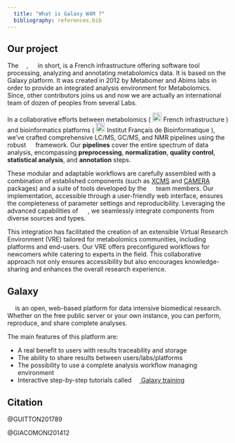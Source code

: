 ---
  title: "What is Galaxy W4M ?"
  bibliography: references.bib
---

## Our project 

The ![](/images/Workflow4Metabolomic_icon.svg){height=1em}, ![](/images/W4M_icon.svg){height=1em} in short, is a French infrastructure offering software tool processing, analyzing and annotating metabolomics data. It is based on the Galaxy platform. It was created in 2012 by Metabomer and Abims labs in order to provide an integrated analysis environment for Metabolomics. Since, other contributors joins us and now we are actually an international team of dozen of peoples from several Labs. 

In a collaborative efforts between metabolomics (
[![](https://www.metabohub.fr/media/752){height=1.5em}](https://www.metabohub.fr/) French infrastructure
) and bioinformatics platforms (
[![](https://www.france-bioinformatique.fr/wp-content/uploads/logo-ifb-couleur.svg){height=1.5em}](https://www.france-bioinformatique.fr/) Institut Français de Bioinformatique
), we've crafted comprehensive LC/MS, GC/MS, and NMR pipelines using the robust
[![](https://galaxyproject.org/images/galaxy-logos/galaxy_logo_25percent.png){height=1em}](https://galaxyproject.org/)
framework.
Our **pipelines** cover the entire spectrum of data analysis, encompassing **preprocessing**, **normalization**, **quality control**, **statistical analysis**, and **annotation** steps.

These modular and adaptable workflows are carefully assembled with a combination of established components (such as
[XCMS](https://github.com/sneumann/xcms)
and
[CAMERA](https://github.com/sneumann/CAMERA)
packages) and a suite of tools developed by the ![](/images/W4M_icon.svg){height=1em} team members. Our implementation, accessible through a user-friendly web interface, ensures the completeness of parameter settings and reproducibility. Leveraging the advanced capabilities of 
[![](https://galaxyproject.org/images/galaxy-logos/galaxy_logo_25percent.png){height=1em}](https://galaxyproject.org/)
, we seamlessly integrate components from diverse sources and types.

This integration has facilitated the creation of an extensible Virtual Research Environment (VRE) tailored for metabolomics communities, including platforms and end-users. Our VRE offers preconfigured workflows for newcomers while catering to experts in the field. This collaborative approach not only ensures accessibility but also encourages knowledge-sharing and enhances the overall research experience.


## Galaxy

[![](https://galaxyproject.org/images/galaxy-logos/galaxy_logo_25percent.png){height=1em}](https://galaxyproject.org/) is an open, web-based platform for data intensive biomedical research. Whether on the free public server or your own instance, you can perform, reproduce, and share complete analyses.

The main features of this platform are:

* A real benefit to users with results traceability and storage
* The ability to share results between users/labs/platforms
* The possibility to use a complete analysis workflow managing environment
* Interactive step-by-step tutorials called [![](https://training.galaxyproject.org/training-material/assets/images/GTN-60px.png){height=1em} Galaxy training](https://training.galaxyproject.org/training-material/topics/metabolomics/)


## Citation

@GUITTON201789

@GIACOMONI201412


